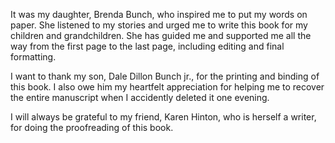 
<BookPage title="Acknowledgements">

It was my daughter, Brenda Bunch, who inspired me to put my words on paper.  She listened to my stories and urged me to write this book for my children and grandchildren.  She has guided me and supported me all the way from the first page to the last page, including editing and final formatting.

I want to thank my son, Dale Dillon Bunch jr., for the printing and binding of this book. I also owe him my heartfelt appreciation for helping me to recover the entire manuscript when I accidently deleted it one evening. 

I will always be grateful to my friend, Karen Hinton, who is herself a writer, for doing the proofreading of this book.

</BookPage>
